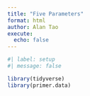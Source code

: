 ```yaml
---
title: "Five Parameters"
format: html
author: Alan Tao
execute:
  echo: false
---
```


```r
#| label: setup
#| message: false

library(tidyverse)
library(primer.data)
```

